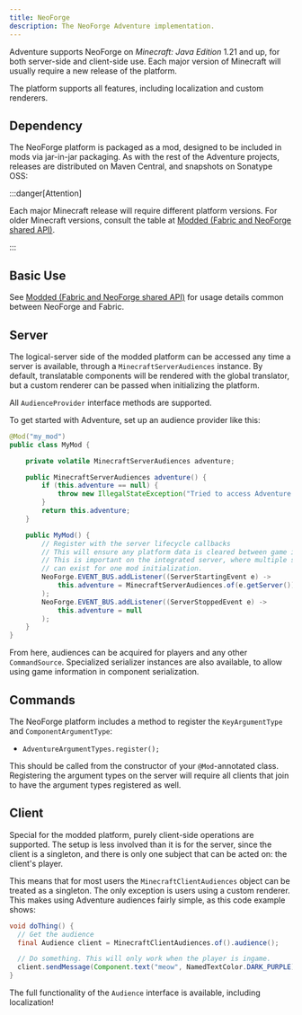 ```yaml
---
title: NeoForge
description: The NeoForge Adventure implementation.
---
```



Adventure supports NeoForge on *Minecraft: Java Edition* 1.21 and up, for both server-side and client-side use. Each major version of Minecraft will usually require
a new release of the platform.

The platform supports all features, including localization and custom renderers.

## Dependency

The NeoForge platform is packaged as a mod, designed to be included in mods via jar-in-jar packaging. As with the rest of the Adventure projects,
releases are distributed on Maven Central, and snapshots on Sonatype OSS:

<ModPlatformDependency platform="neoforge" />

:::danger[Attention]

Each major Minecraft release will require different platform versions. For older Minecraft versions, consult the table
at [Modded (Fabric and NeoForge shared API)](/adventure/platform/modded).

:::

## Basic Use

See [Modded (Fabric and NeoForge shared API)](/adventure/platform/modded) for usage details common between NeoForge and Fabric.

## Server

The logical-server side of the modded platform can be accessed any time a server is available, through a `MinecraftServerAudiences`
instance. By default, translatable components will be rendered with the global translator, but a custom renderer can be passed when initializing the platform.

All `AudienceProvider` interface methods are supported.

To get started with Adventure, set up an audience provider like this:

```java
@Mod("my_mod")
public class MyMod {

    private volatile MinecraftServerAudiences adventure;

    public MinecraftServerAudiences adventure() {
        if (this.adventure == null) {
            throw new IllegalStateException("Tried to access Adventure without a running server!");
        }
        return this.adventure;
    }

    public MyMod() {
        // Register with the server lifecycle callbacks
        // This will ensure any platform data is cleared between game instances
        // This is important on the integrated server, where multiple server instances
        // can exist for one mod initialization.
        NeoForge.EVENT_BUS.addListener((ServerStartingEvent e) ->
            this.adventure = MinecraftServerAudiences.of(e.getServer())
        );
        NeoForge.EVENT_BUS.addListener((ServerStoppedEvent e) ->
            this.adventure = null
        );
    }
}
```

From here, audiences can be acquired for players and any other `CommandSource`. Specialized serializer instances are also available, to allow using
game information in component serialization.

## Commands

The NeoForge platform includes a method to register the `KeyArgumentType` and `ComponentArgumentType`:
  - `AdventureArgumentTypes.register();`

This should be called from the constructor of your `@Mod`-annotated class.
Registering the argument types on the server will require all clients that join to have the argument types
registered as well.

## Client

Special for the modded platform, purely client-side operations are supported. The setup is less involved than it is for the server, since the client is a singleton, and there
is only one subject that can be acted on: the client's player.

This means that for most users the `MinecraftClientAudiences` object can be treated as a singleton. The only exception is users using a custom renderer. This makes using Adventure
audiences fairly simple, as this code example shows:

```java
void doThing() {
  // Get the audience
  final Audience client = MinecraftClientAudiences.of().audience();

  // Do something. This will only work when the player is ingame.
  client.sendMessage(Component.text("meow", NamedTextColor.DARK_PURPLE));
}
```

The full functionality of the `Audience` interface is available, including localization!

